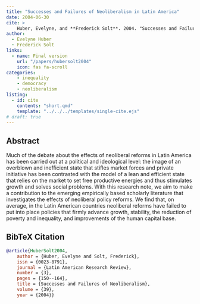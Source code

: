 ```yaml
---
title: "Successes and Failures of Neoliberalism in Latin America"
date: 2004-06-30
cite: >
    Huber, Evelyne, and **Frederick Solt**. 2004. "Successes and Failures of Neoliberalism in Latin America." _Latin American Research Review_ 39(3):150-164.
author:
  - Evelyne Huber
  - Frederick Solt 
links:
  - name: Final version
    url: "/papers/hubersolt2004"
    icon: fas fa-scroll
categories:
    - inequality
    - democracy
    - neoliberalism
listing:
  - id: cite
    contents: "short.qmd"
    template: "../../../templates/single-cite.ejs"
# draft: true
---
```


:::{#cite}
:::

## Abstract
Much of the debate about the effects of neoliberal reforms in Latin America has been carried out at a political and ideological level: the image of an overblown and inefficient state that stifles market forces and private initiative has been contrasted with the model of a lean and efficient state that relies on the market to set free productive energies and thus stimulates growth and solves social problems. With this research note, we aim to make a contribution to the emerging empirically based scholarly literature that investigates the effects of neoliberal policy reforms.  We find that, on average, in the Latin American countries neoliberal reforms have failed to put into place policies that firmly advance growth, stability, the reduction of poverty and inequality, and improvements of the human capital base.

## BibTeX Citation
```bibtex
@article{HuberSolt2004,
	author = {Huber, Evelyne and Solt, Frederick},
	issn = {0023-8791},
	journal = {Latin American Research Review},
	number = {3},
	pages = {150--164},
	title = {Successes and Failures of Neoliberalism},
	volume = {39},
	year = {2004}}
```
